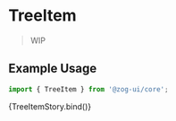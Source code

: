 
<Meta
  title="Components/Content/TreeItem"
  component={[TreeItem]}
  argTypes={{}}
/>


# TreeItem

> WIP

## Example Usage

```jsx
import { TreeItem } from '@zog-ui/core';
```

<Canvas columns={2} withSource="close">
  <Story name="TreeItem">{TreeItemStory.bind()}</Story>
</Canvas>

<ArgsTable of={TreeItem} />
